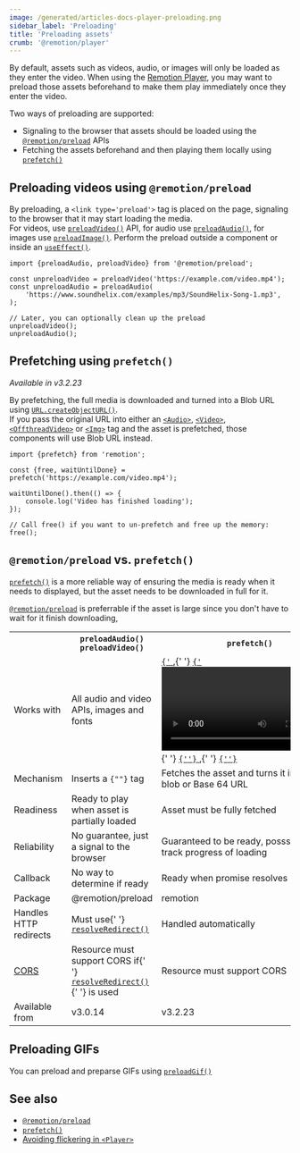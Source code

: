 ```yaml
---
image: /generated/articles-docs-player-preloading.png
sidebar_label: 'Preloading'
title: 'Preloading assets'
crumb: '@remotion/player'
---
```


By default, assets such as videos, audio, or images will only be loaded as they enter the video. When using the [Remotion Player](/docs/terminology/player), you may want to preload those assets beforehand to make them play immediately once they enter the video.

Two ways of preloading are supported:

- Signaling to the browser that assets should be loaded using the [`@remotion/preload`](/docs/preload) APIs
- Fetching the assets beforehand and then playing them locally using [`prefetch()`](/docs/prefetch)

## Preloading videos using `@remotion/preload`

By preloading, a `<link type='preload'>` tag is placed on the page, signaling to the browser that it may start loading the media.  
For videos, use [`preloadVideo()`](/docs/preload/preload-video) API, for audio use [`preloadAudio()`](/docs/preload/preload-audio), for images use [`preloadImage()`](/docs/preload/preload-image). Perform the preload outside a component or inside an [`useEffect()`](https://react.dev/reference/react/useEffect).

```tsx twoslash
import {preloadAudio, preloadVideo} from '@remotion/preload';

const unpreloadVideo = preloadVideo('https://example.com/video.mp4');
const unpreloadAudio = preloadAudio(
	'https://www.soundhelix.com/examples/mp3/SoundHelix-Song-1.mp3',
);

// Later, you can optionally clean up the preload
unpreloadVideo();
unpreloadAudio();
```

## Prefetching using `prefetch()`

_Available in v3.2.23_

By prefetching, the full media is downloaded and turned into a Blob URL using [`URL.createObjectURL()`](https://developer.mozilla.org/en-US/docs/Web/API/URL/createObjectURL).  
If you pass the original URL into either an [`<Audio>`](/docs/audio), [`<Video>`](/docs/video), [`<OffthreadVideo>`](/docs/offthreadvideo) or [`<Img>`](/docs/img) tag and the asset is prefetched, those components will use Blob URL instead.

```tsx twoslash
import {prefetch} from 'remotion';

const {free, waitUntilDone} = prefetch('https://example.com/video.mp4');

waitUntilDone().then(() => {
	console.log('Video has finished loading');
});

// Call free() if you want to un-prefetch and free up the memory:
free();
```

## `@remotion/preload` vs. `prefetch()`

[`prefetch()`](/docs/prefetch) is a more reliable way of ensuring the media is ready when it needs to displayed, but the asset needs to be downloaded in full for it.

[`@remotion/preload`](/docs/preload) is preferrable if the asset is large since you don't have to wait for it finish downloading,

<table>
	<tr>
		<th></th>
		<th>
			<div>
				<code>preloadAudio()</code>
				<br />
				<code>preloadVideo()</code>
			</div>
		</th>
		<th>
			<div>
				<code>prefetch()</code>
			</div>
		</th>
	</tr>
	<tr>
		<td>Works with</td>
		<td>All audio and video APIs, images and fonts</td>
		<td>
			<a href="/docs/audio">
				<code>{'<Audio/>'}</code>
			</a>
			,{' '}
			<a href="/docs/video">
				<code>{'<Video/>'}</code>
			</a>
			,{' '}
			<a href="/docs/img">
				<code>{'<Img/>'}</code>
			</a>
			,{' '}
			<a href="/docs/offthreadvideo">
				<code>{'<OffthreadVideo/>'}</code>
			</a>
		</td>
	</tr>
	<tr>
		<td>Mechanism</td>
		<td>
			Inserts a <code>{"<link type='preload'>"}</code> tag
		</td>
		<td>Fetches the asset and turns it into a URL blob or Base 64 URL</td>
	</tr>
	<tr>
		<td>Readiness</td>
		<td style={{color: 'green'}}>
			Ready to play when asset is partially loaded
		</td>
		<td style={{color: 'red'}}>Asset must be fully fetched</td>
	</tr>
	<tr>
		<td>Reliability</td>
		<td style={{color: 'red'}}>No guarantee, just a signal to the browser</td>
		<td style={{color: 'green'}}>
			Guaranteed to be ready, posssible to track progress of loading
		</td>
	</tr>
	<tr>
		<td>Callback</td>
		<td
			style={{
				color: 'red',
			}}
		>
			No way to determine if ready
		</td>
		<td
			style={{
				color: 'green',
			}}
		>
			Ready when promise resolves
		</td>
	</tr>
	<tr>
		<td>Package</td>
		<td>@remotion/preload</td>
		<td>remotion</td>
	</tr>
	<tr>
		<td>Handles HTTP redirects</td>
		<td>
			Must use{' '}
			<a href="/docs/preload/resolve-redirect">
				<code>resolveRedirect()</code>
			</a>
		</td>
		<td>Handled automatically</td>
	</tr>
	<tr>
		<td>
			<a href="https://developer.mozilla.org/en-US/docs/Web/HTTP/CORS">CORS</a>
		</td>
		<td>
			Resource must support CORS if{' '}
			<a href="/docs/preload/resolve-redirect">
				<code>resolveRedirect()</code>
			</a>{' '}
			is used
		</td>
		<td>Resource must support CORS</td>
	</tr>
	<tr>
		<td>Available from</td>
		<td>v3.0.14</td>
		<td>v3.2.23</td>
	</tr>
</table>

## Preloading GIFs

You can preload and preparse GIFs using [`preloadGif()`](/docs/gif/preload-gif)

## See also

- [`@remotion/preload`](/docs/preload)
- [`prefetch()`](/docs/prefetch)
- [Avoiding flickering in `<Player>`](/docs/troubleshooting/player-flicker)
